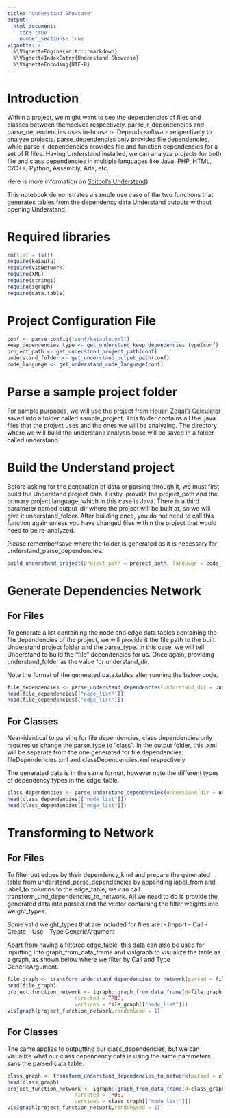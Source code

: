 ```yaml
---
title: "Understand Showcase"
output: 
  html_document:
    toc: true
    number_sections: true
vignette: >
  %\VignetteEngine{knitr::rmarkdown}
  %\VignetteIndexEntry{Understand Showcase}
  %\VignetteEncoding{UTF-8}
---
```



# Introduction

Within a project, we might want to see the dependencies of files and classes between themselves respectively. parse_r_dependencies and parse_dependencies uses in-house or Depends software respectively to analyze projects. parse_dependencies only provides file dependencies, while parse_r_dependencies provides file and function dependencies for a set of R files. Having Understand installed, we can analyze projects for both file and class dependencies in multiple languages like Java, PHP, HTML, C/C++, Python, Assembly, Ada, etc.

Here is more information on [Scitool's Understand](https://scitools.com)).

This notebook demonstrates a sample use case of the two functions that generates tables from the dependency data Understand outputs without opening Understand.


# Required libraries

```r
rm(list = ls())
require(kaiaulu)
require(visNetwork)
require(XML)
require(stringi)
require(igraph)
require(data.table)
```

# Project Configuration File

```r
conf <- parse_config("conf/kaiaulu.yml")
keep_dependencies_type <- get_understand_keep_dependencies_type(conf)
project_path <- get_understand_project_path(conf)
understand_folder <- get_understand_output_path(conf)
code_language <- get_understand_code_language(conf)
```

# Parse a sample project folder

For sample purposes, we will use the project from [Houari Zegai's Calculator](https://github.com/HouariZegai/Calculator) saved into a folder called sample_project. This folder contains all the .java files that the project uses and the ones we will be analyzing. The directory where we will build the understand analysis base will be saved in a folder called understand

# Build the Understand project

Before asking for the generation of data or parsing through it, we must first build the Understand project data. Firstly, provide the project_path and the primary project language, which in this case is Java. There is a third parameter named output_dir where the project will be built at, so we will give it understand_folder. After building once, you do not need to call this function again unless you have changed files within the project that would need to be re-analyzed.

Please remember/save where the folder is generated as it is necessary for understand_parse_dependencies.

```r
build_understand_project(project_path = project_path, language = code_language, output_dir = understand_folder)
```


# Generate Dependencies Network
## For Files

To generate a list containing the node and edge data.tables containing the file dependencies of the project, we will provide it the file path to the built Understand project folder and the parse_type. In this case, we will tell Understand to build the "file" dependencies for us. Once again, providing understand_folder as the value for understand_dir.

Note the format of the generated data.tables after running the below code.

```r
file_dependencies <- parse_understand_dependencies(understand_dir = understand_folder, parse_type = "file")
head(file_dependencies[["node_list"]])
head(file_dependencies[["edge_list"]])
```


## For Classes

Near-identical to parsing for file dependencies, class dependencies only requires us change the parse_type to "class". In the output folder, this .xml will be separate from the one generated for file dependencies: fileDependencies.xml and classDependencies.xml respectively.

The generated data is in the same format, however note the different types of dependency types in the edge_table.

```r
class_dependencies <- parse_understand_dependencies(understand_dir = understand_folder, parse_type = "class")
head(class_dependencies[["node_list"]])
head(class_dependencies[["edge_list"]])
```


# Transforming to Network
## For Files

To filter out edges by their dependency_kind and prepare the generated table from understand_parse_dependencies by appending label_from and label_to columns to the edge_table, we can call transform_und_dependencies_to_network. All we need to do is provide the generated data into parsed and the vector containing the filter weights into weight_types.

Some valid weight_types that are included for files are:
- Import
- Call
- Create
- Use
- Type GenericArgument

Apart from having a filtered edge_table, this data can also be used for inputting into graph_from_data_frame and visIgraph to visualize the table as a graph, as shown below where we filter by Call and Type GenericArgument.

```r
file_graph <- transform_understand_dependencies_to_network(parsed = file_dependencies, weight_types = c(keep_dependencies_type[2], keep_dependencies_type[5]))
head(file_graph)
project_function_network <- igraph::graph_from_data_frame(d=file_graph[["edge_list"]], 
                      directed = TRUE,
                      vertices = file_graph[["node_list"]])
visIgraph(project_function_network,randomSeed = 1)
```


## For Classes

The same applies to outputting our class_dependencies, but we can visualize what our class dependency data is using the same parameters sans the parsed data table.

```r
class_graph <- transform_understand_dependencies_to_network(parsed = class_dependencies, weight_types = c(keep_dependencies_type[2], keep_dependencies_type[5]))
head(class_graph)
project_function_network <- igraph::graph_from_data_frame(d=class_graph[["edge_list"]], 
                      directed = TRUE,
                      vertices = class_graph[["node_list"]])
visIgraph(project_function_network,randomSeed = 1)
```

